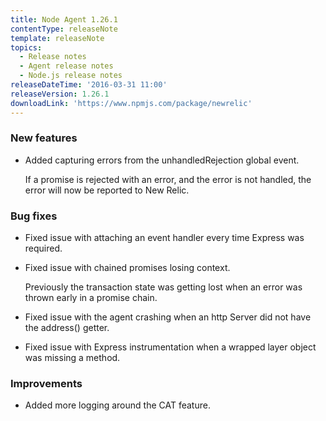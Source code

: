 ```yaml
---
title: Node Agent 1.26.1
contentType: releaseNote
template: releaseNote
topics:
  - Release notes
  - Agent release notes
  - Node.js release notes
releaseDateTime: '2016-03-31 11:00'
releaseVersion: 1.26.1
downloadLink: 'https://www.npmjs.com/package/newrelic'
---
```


### New features

* Added capturing errors from the unhandledRejection global event.

  If a promise is rejected with an error, and the error is not handled, the error will now be reported to New Relic.

### Bug fixes

* Fixed issue with attaching an event handler every time Express was required.
* Fixed issue with chained promises losing context.

  Previously the transaction state was getting lost when an error was thrown early in a promise chain.
* Fixed issue with the agent crashing when an http Server did not have the address() getter.
* Fixed issue with Express instrumentation when a wrapped layer object was missing a method.

### Improvements

* Added more logging around the CAT feature.
